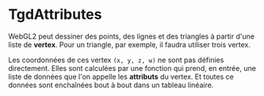 
# TgdAttributes

WebGL2 peut dessiner des points, des lignes et des triangles à partir d'une
liste de **vertex**. Pour un triangle, par exemple, il faudra utiliser trois
vertex.

Les coordonnées de ces vertex `(x, y, z, w)` ne sont pas définies directement.
Elles sont calculées par une fonction qui prend, en entrée, une liste de données
que l'on appelle les **attributs** du vertex. Et toutes ce données sont
enchaînées bout à bout dans un tableau linéaire.

<Demo />
